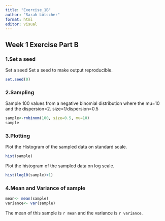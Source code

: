 ---
title: "Exercise_1B"
author: "Sarah Lötscher"
format: html
editor: visual
---

## Week 1 Exercise Part B


### 1.Set a seed
Set a seed Set a seed to make output reproducible.

```{r}
set.seed(0)
```

### 2.Sampling

Sample 100 values from a negative binomial distribution where the mu=10 and the dispersion=2.
size=1/dispersion=0.5
```{r}
sample<-rnbinom(100, size=0.5, mu=10)
sample
```

### 3.Plotting
Plot the Histogram of the sampled data on standard scale.

```{r}
hist(sample)
```

Plot the histogram of the sampled data on log scale.

```{r}
hist(log10(sample)+1)

```
### 4.Mean and Variance of sample
```{r}
mean<- mean(sample)
variance<- var(sample)
```

The mean of this sample is `r mean` and the variance is `r variance`. 
